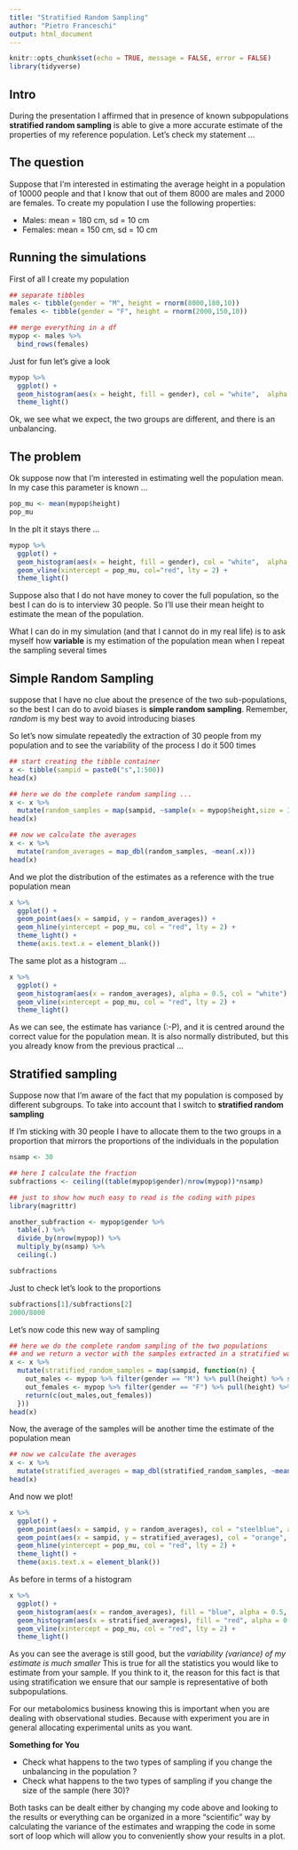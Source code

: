 ```yaml
---
title: "Stratified Random Sampling"
author: "Pietro Franceschi"
output: html_document
---
```


```r
knitr::opts_chunk$set(echo = TRUE, message = FALSE, error = FALSE)
library(tidyverse)
```


## Intro

During the presentation I affirmed that in presence of known subpopulations **stratified random sampling** is able to give a more accurate estimate of the properties of my reference population. Let's check my statement ...

## The question
Suppose that I'm interested in estimating the average height in a population of 10000 people and that I know that out of them 8000 are males and 2000 are females. To create my population I use the following properties: 

* Males: mean = 180 cm, sd = 10 cm
* Females: mean = 150 cm, sd = 10 cm

## Running the simulations

First of all I create my population

```r
## separate tibbles
males <- tibble(gender = "M", height = rnorm(8000,180,10))
females <- tibble(gender = "F", height = rnorm(2000,150,10))

## merge everything in a df
mypop <- males %>% 
  bind_rows(females)
```


Just for fun let's give a look 

```r
mypop %>% 
  ggplot() + 
  geom_histogram(aes(x = height, fill = gender), col = "white",  alpha = 0.4, position = "identity")  +
  theme_light()
```
Ok, we see what we expect, the two groups are different, and there is an unbalancing.


## The problem

Ok suppose now that I'm interested in estimating well the population mean. In my case this parameter is known ...

```r
pop_mu <- mean(mypop$height)
pop_mu
```

In the plt it stays there ...

```r
mypop %>% 
  ggplot() + 
  geom_histogram(aes(x = height, fill = gender), col = "white",  alpha = 0.6, position = "identity") + 
  geom_vline(xintercept = pop_mu, col="red", lty = 2) + 
  theme_light()
```

Suppose also that I do not have money to cover the full population, so the best I can do is to interview 30 people. So I'll use their mean height to estimate the mean of the population.  

What I can do in my simulation (and that I cannot do in my real life) is to ask myself how **variable** is my estimation of the population mean when I repeat the sampling several times


## Simple Random Sampling
suppose that I have no clue about the presence of the two sub-populations, so the best I can do to avoid biases is **simple random sampling**. Remember, *random* is my best way to avoid introducing biases

So let's now simulate repeatedly the extraction of 30 people from my population and to see the variability of the process I do it 500 times

```r
## start creating the tibble container
x <- tibble(sampid = paste0("s",1:500))
head(x)
```

```r
## here we do the complete random sampling ...
x <- x %>% 
  mutate(random_samples = map(sampid, ~sample(x = mypop$height,size = 30)))
head(x)
```


```r
## now we calculate the averages
x <- x %>% 
  mutate(random_averages = map_dbl(random_samples, ~mean(.x)))
head(x)
```

And we plot the distribution of the estimates as a reference with the true population mean

```r
x %>% 
  ggplot() + 
  geom_point(aes(x = sampid, y = random_averages)) + 
  geom_hline(yintercept = pop_mu, col = "red", lty = 2) + 
  theme_light() + 
  theme(axis.text.x = element_blank())
```
The same plot as a histogram ...

```r
x %>% 
  ggplot() + 
  geom_histogram(aes(x = random_averages), alpha = 0.5, col = "white") + 
  geom_vline(xintercept = pop_mu, col = "red", lty = 2) + 
  theme_light()
```

As we can see, the estimate has variance (:-P), and it is centred around the correct value for the population mean. It is also normally distributed, but this you already know from the previous practical ...

## Stratified sampling

Suppose now that I'm aware of the fact that my population is composed by different subgroups. To take into account that I switch to **stratified random sampling**


If I'm sticking with 30 people I have to allocate them to the two groups in a proportion that mirrors the proportions of the individuals in the population

```r
nsamp <- 30

## here I calculate the fraction
subfractions <- ceiling((table(mypop$gender)/nrow(mypop))*nsamp)

## just to show how much easy to read is the coding with pipes
library(magrittr)

another_subfraction <- mypop$gender %>% 
  table(.) %>% 
  divide_by(nrow(mypop)) %>% 
  multiply_by(nsamp) %>% 
  ceiling(.)

subfractions
```

Just to check let's look to the proportions

```r
subfractions[1]/subfractions[2]
2000/8000
```

Let's now code this new way of sampling


```r
## here we do the complete random sampling of the two populations
## and we return a vector with the samples extracted in a stratified way
x <- x %>% 
  mutate(stratified_random_samples = map(sampid, function(n) {
    out_males <- mypop %>% filter(gender == "M") %>% pull(height) %>% sample(.,subfractions["M"])
    out_females <- mypop %>% filter(gender == "F") %>% pull(height) %>% sample(.,subfractions["F"])
    return(c(out_males,out_females))
  }))
head(x)
```

Now, the average of the samples will be another time the estimate of the population mean

```r
## now we calculate the averages
x <- x %>% 
  mutate(stratified_averages = map_dbl(stratified_random_samples, ~mean(.x)))
head(x)
```

And now we plot!

```r
x %>% 
  ggplot() + 
  geom_point(aes(x = sampid, y = random_averages), col = "steelblue", alpha = 0.5) + 
  geom_point(aes(x = sampid, y = stratified_averages), col = "orange", alpha = 0.5) + 
  geom_hline(yintercept = pop_mu, col = "red", lty = 2) + 
  theme_light() + 
  theme(axis.text.x = element_blank())
```
As before in terms of a histogram

```r
x %>% 
  ggplot() + 
  geom_histogram(aes(x = random_averages), fill = "blue", alpha = 0.5, col = "white") + 
  geom_histogram(aes(x = stratified_averages), fill = "red", alpha = 0.5, col = "white") + 
  geom_vline(xintercept = pop_mu, col = "red", lty = 2) + 
  theme_light()
```


As you can see the average is still good, but the _variability (variance) of my estimate is much smaller_
This is true for all the statistics you would like to estimate from your sample. If you think to it, the reason for this fact is that using stratification we ensure that our sample is representative of both subpopulations.

For our metabolomics business knowing this is important when you are dealing with observational studies. Because with experiment you are in general allocating experimental units as you want.


**Something for You**

* Check what happens to the two types of sampling if you change the unbalancing in the population ? 
* Check what happens to the two types of sampling if you change the size of the sample (here 30)?


Both tasks can be dealt either by changing my code above and looking to the results or everything can be organized in a more "scientific" way by calculating the variance of the estimates and wrapping the code in some sort of loop which will allow you to conveniently show your results in a plot.  






